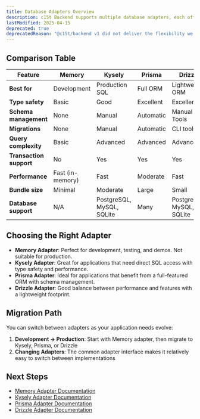 ```yaml
---
title: Database Adapters Overview
description: c15t Backend supports multiple database adapters, each offering different features and trade-offs. This guide helps you choose the right adapter for your needs.
lastModified: 2025-04-15
deprecated: true
deprecatedReason: "@c15t/backend v1 did not deliver the flexibility we wanted and fell short of our standards. It is now deprecated as we work on a full rewrite, with v2 entering canary soon. This does not affect Consent.io deployments, which remain stable."
---
```


## Comparison Table

| Feature | Memory | Kysely | Prisma | Drizzle |
|---------|--------|--------|--------|---------|
| **Best for** | Development | Production SQL | Full ORM | Lightweight ORM |
| **Type safety** | Basic | Good | Excellent | Excellent |
| **Schema management** | None | Manual | Automatic | Manual + Tools |
| **Migrations** | None | Manual | Automatic | CLI tools |
| **Query complexity** | Basic | Advanced | Advanced | Advanced |
| **Transaction support** | No | Yes | Yes | Yes |
| **Performance** | Fast (in-memory) | Fast | Moderate | Fast |
| **Bundle size** | Minimal | Moderate | Large | Small |
| **Database support** | N/A | PostgreSQL, MySQL, SQLite | Many | PostgreSQL, MySQL, SQLite |

## Choosing the Right Adapter

- **Memory Adapter**: Perfect for development, testing, and demos. Not suitable for production.
- **Kysely Adapter**: Great for applications that need direct SQL access with type safety and performance.
- **Prisma Adapter**: Ideal for applications that benefit from a full-featured ORM with schema management.
- **Drizzle Adapter**: Good balance between performance and features with a lightweight footprint.

## Migration Path

You can switch between adapters as your application needs evolve:

1. **Development → Production**: Start with Memory adapter, then migrate to Kysely, Prisma, or Drizzle
2. **Changing Adapters**: The common adapter interface makes it relatively easy to switch between implementations

## Next Steps

- [Memory Adapter Documentation](/backend/adapters/memory)
- [Kysely Adapter Documentation](/backend/adapters/kysely)
- [Prisma Adapter Documentation](/backend/adapters/prisma)
- [Drizzle Adapter Documentation](/backend/adapters/drizzle)

